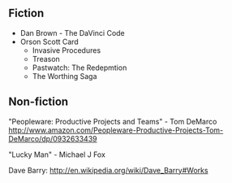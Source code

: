 == Fiction ==

* Dan Brown - The DaVinci Code
* Orson Scott Card
** Invasive Procedures
** Treason
** Pastwatch: The Redepmtion
** The Worthing Saga

== Non-fiction ==

"Peopleware: Productive Projects and Teams" - Tom DeMarco
http://www.amazon.com/Peopleware-Productive-Projects-Tom-DeMarco/dp/0932633439

"Lucky Man" - Michael J Fox

Dave Barry: http://en.wikipedia.org/wiki/Dave_Barry#Works